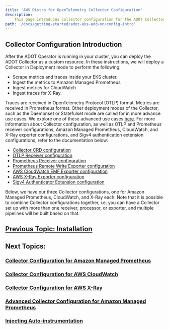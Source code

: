 ```yaml
---
title: 'AWS Distro for OpenTelemetry Collector Configuration'
description:
    This page introduces Collector configuration for the ADOT Collector.
path: '/docs/getting-started/adot-eks-add-on/config-intro'
---
```


## Collector Configuration Introduction

After the ADOT Operator is running in your cluster, you can deploy the ADOT Collector as a custom resource.
In these instructions, we will deploy a Collector in Deployment mode to perform the following:

* Scrape metrics and traces inside your EKS cluster.
* Ingest the metrics to Amazon Managed Prometheus
* Ingest metrics for CloudWatch
* Ingest traces for X-Ray.

Traces are received in OpenTelemetry Protocol (OTLP) format. Metrics are received in Prometheus format.
Other deployment modes of the Collector, such as the Daemonset or Statefulset mode are called for in more advance use cases. We explore one of these advanced use cases [here](/docs/getting-started/adot-eks-add-on/config-advanced).
For more information about Collector configuration, as well as OTLP and Prometheus receiver configurations, Amazon Managed Prometheus, CloudWatch, and X-Ray exporter configurations, and Sigv4 authentication extension configurations, refer to the documentation below:

* [Collector CRD configuration](https://github.com/open-telemetry/opentelemetry-operator/blob/main/docs/api.md)
* [OTLP Receiver configuration](https://github.com/open-telemetry/opentelemetry-collector/tree/main/receiver/otlpreceiver)
* [Prometheus Receiver configuration](https://github.com/open-telemetry/opentelemetry-collector-contrib/tree/main/receiver/prometheusreceiver)
* [Prometheus Remote Write Exporter configuration](https://github.com/open-telemetry/opentelemetry-collector-contrib/tree/main/exporter/prometheusremotewriteexporter#readme)
* [AWS CloudWatch EMF Exporter configuration](https://github.com/open-telemetry/opentelemetry-collector-contrib/tree/main/exporter/awsemfexporter#readme)
* [AWS X-Ray Exporter configuration](https://github.com/open-telemetry/opentelemetry-collector-contrib/tree/main/exporter/awsxrayexporter#readme)
* [Sigv4 Authenticator Extension configuration](https://github.com/open-telemetry/opentelemetry-collector-contrib/tree/main/extension/sigv4authextension#readme)

Below, we have our three Collector configurations, one for Amazon Managed Prometheus, CloudWatch, and X-Ray each. Note that it is possible to combine Collector configurations together, i.e. you can have a Collector set up with more than one receiver, processor, or exporter, and multiple pipelines will be built based on that.

## [Previous Topic: Installation](/docs/getting-started/adot-eks-add-on/installation)

## Next Topics:

### [Collector Configuration for Amazon Managed Prometheus](/docs/getting-started/adot-eks-add-on/config-amp)

### [Collector Configuration for AWS CloudWatch](/docs/getting-started/adot-eks-add-on/config-cloudwatch)

### [Collector Configuration for AWS X-Ray](/docs/getting-started/adot-eks-add-on/config-xray)

### [Advanced Collector Configuration for Amazon Managed Prometheus](/docs/getting-started/adot-eks-add-on/config-advanced)

### [Injecting Auto-instrumentation](/docs/getting-started/adot-eks-add-on/config-auto-instrumentation)
